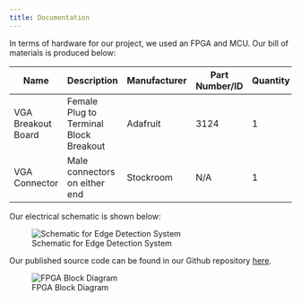 ```yaml
---
title: Documentation
---
```



In terms of hardware for our project, we used an FPGA and MCU. Our bill of materials is produced below:


| Name | Description | Manufacturer | Part Number/ID | Quantity | Unit Price | Links |
|------------------------|-----------------------------------------------|--------------|----------------|----------|------------|-------------------------------------------|
| VGA Breakout Board | Female Plug to Terminal Block Breakout | Adafruit | 3124 | 1 | $4.50 | [Adafruit.com](https://www.adafruit.com/product/3124) |
| VGA Connector | Male connectors on either end | Stockroom | N/A | 1 | Stockroom |  |


Our electrical schematic is shown below:


:::{.figure}
![Schematic for Edge Detection System](images/schematic.png)
:::


Our published source code can be found in our Github repository [here](https://https://github.com/troyrkaufman/e155_edge_detection_hardware_accelerator).


:::{.figure}
![FPGA Block Diagram](images/blockdiagram.jpg)
:::